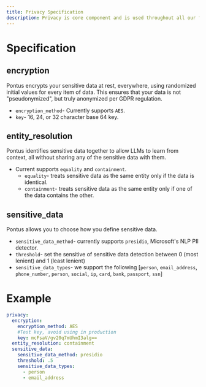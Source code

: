 ```yaml
---
title: Privacy Specification
description: Privacy is core component and is used throughout all our flows. This spec define elements that can be configured that affect privacy.
---
```



# Specification
## encryption
Pontus encrypts your sensitive data at rest, everywhere, using randomized initial values for every item of data. This ensures that your data is not "pseudonymized", but truly anonymized per GDPR regulation.

* `encryption_method`- Currently supports `AES`.
* `key`- 16, 24, or 32 character base 64 key.

## entity_resolution
Pontus identifies sensitive data together to allow LLMs to learn from context, all without sharing any of the sensitive data with them.

* Current supports `equality` and `containment`.
    * `equality`- treats sensitive data as the same entity only if the data is identical.
    * `containment`- treats sensitive data as the same entity only if one of the data contains the other.

## sensitive_data
Pontus allows you to choose how you define sensitive data.

* `sensitive_data_method`- currently supports `presidio`, Microsoft's NLP PII detector. 
* `threshold`- set the sensitive of sensitive data detection between 0 (most lenient) and 1 (least lenient)
* `sensitive_data_types`- we support the following [`person`, `email_address`, `phone_number`, `person`, `social`, `ip`, `card`, `bank`, `passport`, `ssn`]

# Example
```yaml
privacy:
  encryption:
    encryption_method: AES
    #Test key, avoid using in production
    key: mcFsaV/gv20q7mUhmI3alg==
  entity_resolution: containment
  sensitive_data:
    sensitive_data_method: presidio
    threshold: .5
    sensitive_data_types:
      - person
      - email_address
```
